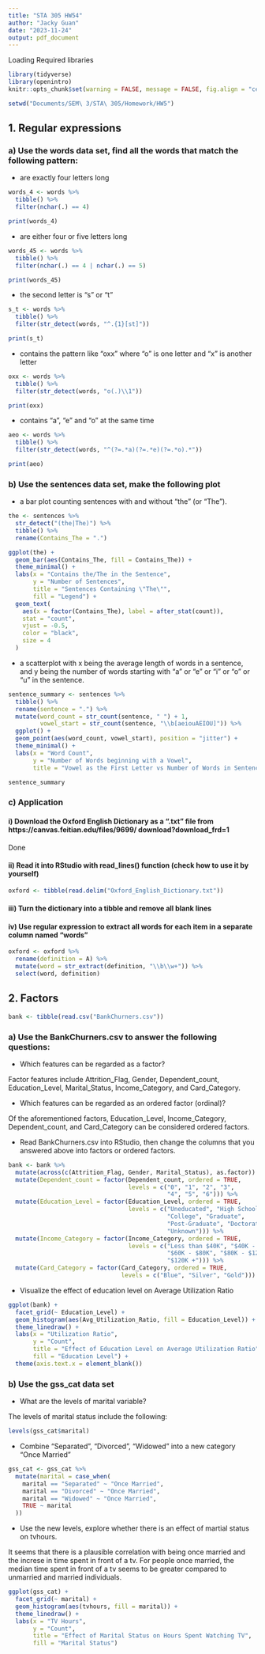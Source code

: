 ```yaml
---
title: "STA 305 HW54"
author: "Jacky Guan"
date: "2023-11-24"
output: pdf_document
---
```



Loading Required libraries
```r
library(tidyverse)
library(openintro)
knitr::opts_chunk$set(warning = FALSE, message = FALSE, fig.align = "center")
```

```r
setwd("Documents/SEM\ 3/STA\ 305/Homework/HW5")
```

## 1. Regular expressions







### a) Use the words data set, find all the words that match the following pattern:


* are exactly four letters long

```r
words_4 <- words %>%
  tibble() %>%
  filter(nchar(.) == 4)

print(words_4)
```



* are either four or five letters long


```r
words_45 <- words %>%
  tibble() %>%
  filter(nchar(.) == 4 | nchar(.) == 5)

print(words_45)
```

* the second letter is “s” or “t”

```r
s_t <- words %>%
  tibble() %>%
  filter(str_detect(words, "^.{1}[st]"))

print(s_t)
```



* contains the pattern like “oxx” where “o” is one letter and “x” is another letter 

```r
oxx <- words %>%
  tibble() %>%
  filter(str_detect(words, "o(.)\\1"))

print(oxx)
```


* contains “a”, “e” and “o” at the same time

```r
aeo <- words %>%
  tibble() %>%
  filter(str_detect(words, "^(?=.*a)(?=.*e)(?=.*o).*"))

print(aeo)
```




### b) Use the sentences data set, make the following plot


* a bar plot counting sentences with and without “the” (or “The”).

```r
the <- sentences %>%
  str_detect("(the|The)") %>%
  tibble() %>%
  rename(Contains_The = ".")

ggplot(the) +
  geom_bar(aes(Contains_The, fill = Contains_The)) +
  theme_minimal() +
  labs(x = "Contains the/The in the Sentence",
       y = "Number of Sentences",
       title = "Sentences Containing \"The\"",
       fill = "Legend") +
  geom_text(
    aes(x = factor(Contains_The), label = after_stat(count)),
    stat = "count",
    vjust = -0.5,
    color = "black",
    size = 4
  )
```


* a scatterplot with x being the average length of words in a sentence, and y being the number of words starting with “a” or “e” or “i” or “o” or “u” in the sentence.

```r
sentence_summary <- sentences %>%
  tibble() %>%
  rename(sentence = ".") %>%
  mutate(word_count = str_count(sentence, " ") + 1,
         vowel_start = str_count(sentence, "\\b[aeiouAEIOU]")) %>%
  ggplot() +
  geom_point(aes(word_count, vowel_start), position = "jitter") +
  theme_minimal() +
  labs(x = "Word Count",
       y = "Number of Words beginning with a Vowel",
       title = "Vowel as the First Letter vs Number of Words in Sentence")

sentence_summary
```



### c) Application


#### i) Download the Oxford English Dictionary as a “.txt” file from https://canvas.feitian.edu/files/9699/ download?download_frd=1

Done

#### ii) Read it into RStudio with read_lines() function (check how to use it by yourself)

```r
oxford <- tibble(read.delim("Oxford_English_Dictionary.txt"))
```

#### iii) Turn the dictionary into a tibble and remove all blank lines


#### iv) Use regular expression to extract all words for each item in a separate column named “words”


```r
oxford <- oxford %>%
  rename(definition = A) %>%
  mutate(word = str_extract(definition, "\\b\\w+")) %>%
  select(word, definition)
```


## 2. Factors

```r
bank <- tibble(read.csv("BankChurners.csv"))
```

### a) Use the BankChurners.csv to answer the following questions:

* Which features can be regarded as a factor?

Factor features include Attrition_Flag, Gender, Dependent_count, Education_Level, 
Marital_Status, Income_Category, and Card_Category.

* Which features can be regarded as an ordered factor (ordinal)?

Of the aforementioned factors, Education_Level, Income_Category, Dependent_count, 
and Card_Category can be considered ordered factors.

* Read BankChurners.csv into RStudio, then change the columns that you answered above into factors or ordered factors.

```r
bank <- bank %>%
  mutate(across(c(Attrition_Flag, Gender, Marital_Status), as.factor)) %>%
  mutate(Dependent_count = factor(Dependent_count, ordered = TRUE,
                                  levels = c("0", "1", "2", "3",
                                             "4", "5", "6"))) %>%
  mutate(Education_Level = factor(Education_Level, ordered = TRUE,
                                  levels = c("Uneducated", "High School",
                                             "College", "Graduate",
                                             "Post-Graduate", "Doctorate",
                                             "Unknown"))) %>%
  mutate(Income_Category = factor(Income_Category, ordered = TRUE,
                                  levels = c("Less than $40K", "$40K - $60K",
                                             "$60K - $80K", "$80K - $120K",
                                             "$120K +"))) %>%
  mutate(Card_Category = factor(Card_Category, ordered = TRUE,
                                levels = c("Blue", "Silver", "Gold")))
```



* Visualize the effect of education level on Average Utilization Ratio

```r
ggplot(bank) +
  facet_grid(~ Education_Level) +
  geom_histogram(aes(Avg_Utilization_Ratio, fill = Education_Level)) +
  theme_linedraw() +
  labs(x = "Utilization Ratio",
       y = "Count",
       title = "Effect of Education Level on Average Utilization Ratio",
       fill = "Education Level") +
  theme(axis.text.x = element_blank())
```




### b) Use the gss_cat data set


* What are the levels of marital variable?


The levels of marital status include the following:

```r
levels(gss_cat$marital)
```



* Combine “Separated”, “Divorced”, “Widowed” into a new category “Once Married” 

```r
gss_cat <- gss_cat %>%
  mutate(marital = case_when(
    marital == "Separated" ~ "Once Married",
    marital == "Divorced" ~ "Once Married",
    marital == "Widowed" ~ "Once Married",
    TRUE ~ marital
  ))
```


* Use the new levels, explore whether there is an effect of martial status on tvhours.

It seems that there is a plausible correlation with being once married and the 
increse in time spent in front of a tv. For people once married, the median time 
spent in front of a tv seems to be greater compared to unmarried and married individuals.

```r
ggplot(gss_cat) +
  facet_grid(~ marital) +
  geom_histogram(aes(tvhours, fill = marital)) +
  theme_linedraw() +
  labs(x = "TV Hours",
       y = "Count",
       title = "Effect of Marital Status on Hours Spent Watching TV",
       fill = "Marital Status")
```
